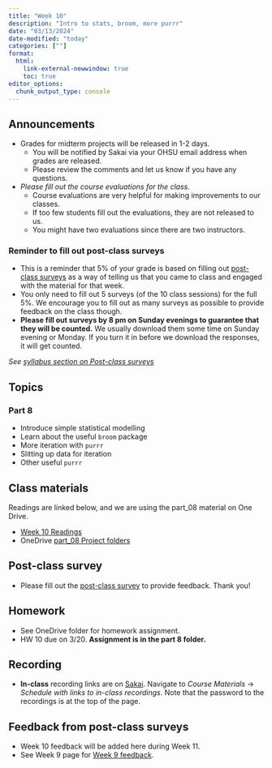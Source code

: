 ```yaml
---
title: "Week 10"
description: "Intro to stats, broom, more purrr"
date: "03/13/2024"
date-modified: "today"
categories: [""]
format: 
  html:
    link-external-newwindow: true
    toc: true
editor_options: 
  chunk_output_type: console
---
```


## Announcements

* Grades for midterm projects will be released in 1-2 days. 
    * You will be notified by Sakai via your OHSU email address when grades are released. 
    * Please review the comments and let us know if you have any questions. 
* _Please fill out the course evaluations for the class._ 
    * Course evaluations are very helpful for making improvements to our classes. 
    * If too few students fill out the evaluations, they are not released to us.
    * You might have two evaluations since there are two instructors. 


<!-- * Final exam will be posted soon.  -->


### Reminder to fill out post-class surveys

* This is a reminder that 5% of your grade is based on filling out [post-class surveys](https://ohsu.ca1.qualtrics.com/jfe/form/SV_5urkrdktEwkQqEu) as a way of telling us that you came to class and engaged with the material for that week.
* You only need to fill out 5 surveys (of the 10 class sessions) for the full 5%. We encourage you to fill out as many surveys as possible to provide feedback on the class though.
* __Please fill out surveys by 8 pm on Sunday evenings to guarantee that they will be counted.__ We usually download them some time on Sunday evening or Monday. If you turn it in before we download the responses, it will get counted. 

_See [syllabus section on Post-class surveys](https://niederhausen.github.io/BSTA_526_W24/syllabus.html#post-class-surveys)_



## Topics

### Part 8

* Introduce simple statistical modelling
* Learn about the useful `broom` package
* More iteration with `purrr`
* Slitting up data for iteration
* Other useful `purrr`

## Class materials

Readings are linked below, and we are using the part_08 material on One Drive.

* [Week 10 Readings](../readings/10-reading.qmd)
* OneDrive [part_08 Project folders](https://ohsuitg-my.sharepoint.com/:f:/g/personal/niederha_ohsu_edu/EvZ5qnesTopKqFWN2_hqEsYBLKZmJDjVxrPCbQOpvAIYSg?e=RDggRF)


## Post-class survey

* Please fill out the [post-class survey](https://ohsu.ca1.qualtrics.com/jfe/form/SV_5urkrdktEwkQqEu) to provide feedback. Thank you!


## Homework

* See OneDrive folder for homework assignment.
* HW 10 due on 3/20. **Assignment is in the part 8 folder.**


## Recording

* __In-class__ recording links are on [Sakai](https://sakai.ohsu.edu/portal/site/BSTA-526-1-AX-W24/tool/a973f2a2-ea06-4734-aab7-a066c5573ca6/ShowPage?returnView=&studentItemId=0&backPath=&bltiAppStores=false&errorMessage=&clearAttr=&messageId=&source=&title=&newTopLevel=false&sendingPage=190949&postedComment=false&addBefore=&itemId=5172228&path=push&topicId=&addTool=-1&recheck=&id=&forumId=). Navigate to _Course Materials_ -> _Schedule with links to in-class recordings_. Note that the password to the recordings is at the top of the page. 


## Feedback from post-class surveys

* Week 10 feedback will be added here during Week 11.
* See Week 9 page for [Week 9 feedback](week_09.qmd#muddiest-points-from-week-9).